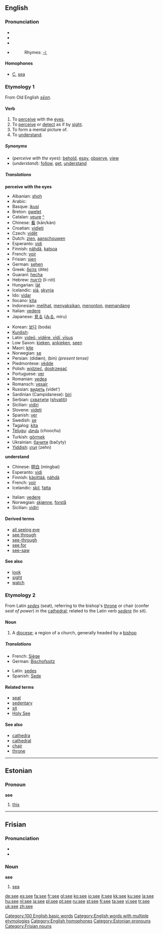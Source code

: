 {{see|See}}
==English==

{{rank|two|us|before|91|see|over|know|much}}

===Pronunciation===
*{{AHD|sē}}
*{{IPA|/siː/}}
*{{SAMPA|/si:/}}
*{{audio|en-us-see.ogg|Audio (US)}}
*:Rhymes: [[Rhymes:English:-iː|-iː]]

====Homophones====
*[[C]], [[sea]]

===Etymology 1===
From Old English ''[[seon|sēon]]''.

====Verb====
{{en-verb|sees|seeing|saw|seen}}

# To [[perceive]] with the [[eye]]s.
# To [[perceive]] or [[detect]] as if by [[sight]].
# To form a mental picture of.
# To [[understand]].

=====Synonyms=====
*(''perceive with the eyes''): [[behold]], [[espy]], [[observe]], [[view]]
*(''understand''): [[follow]], [[get]], [[understand]]

=====Translations=====
'''perceive with the eyes'''
{{top}}
*Albanian: [[shoh]]
*Arabic: {{ARchar|[[رآى]]}} {{IPAchar|(ra’ā)}}
*Basque: [[ikusi]]
*Breton: [[gwelet]]
*Catalan: [[veure]] [[:ca:veure|^]]
*Chinese: [[看]] (kān/kàn)
*Croatian: [[vidjeti]]
*Czech: [[vidět]]
*Dutch: [[zien]], [[aanschouwen]]
*Esperanto: [[vidi]]
*Finnish: [[nähdä]], [[katsoa]]
*French: [[voir]]
*Frisian: [[sjen]]
*German: [[sehen]]
*Greek: [[δείτε]] (ðíte)
*Guaraní: [[hecha]]
*Hebrew: [[לראות]] (li-rót)
*Hungarian: [[lát]]
*Icelandic: [[sjá]], [[skynja]]
*Ido: [[vidar]]
*Ilocano: [[kita]]
*Indonesian: [[lihat|melihat]], [[saksi|menyaksikan]], [[tonton|menonton]], [[pandang|memandang]]
*Italian: [[vedere]]
*Japanese: [[見る]] ([[みる]], miru)
{{mid}}
*Korean: [[보다]] (boda)
*[[Kurdish]]: {{trad|ku|dîtin}}
*Latin: [[videre|videō, vidēre, vīdī, vīsus]]
*Low Saxon: [[kieken]], [[ankieken]], [[seen]]
*Maori: [[kite#Maori|kite]]
*Norwegian: [[se#Norwegian|se]]
*Persian: {{FAchar|[[دیدن|دیدَن]]}} (didæn), {{FAchar|[[بین]]}} (bin) ''(present tense)''
*Piedmontese: [[vëdde]]
*Polish: [[widzieć]], [[dostrzegać]]
*Portuguese: [[ver#Portuguese|ver]]
*Romanian: [[vedea]]
*Romansch: [[vesair]]
*Russian: [[видеть]] (vídet’)
*Sardinian (Campidanese): [[biri]]
*Serbian: [[схватити]] ([[shvatiti]])
*Sicilian: [[vidiri]]
*Slovene: [[videti]]
*Spanish: [[ver#Spanish|ver]]
*Swedish: [[se#Swedish|se]]
*Tagalog: [[kita]]
*[[Telugu]]: [[చూచు]] (choochu)
*Turkish: [[görmek]]
*Ukrainian: [[бачити]] (bačyty)
*[[Yiddish]]: [[זעהן]] (zehn)
{{bottom}}

'''understand'''
{{top}}
*Chinese: [[明白]] (míngbai)
*Esperanto: [[vidi]]
*Finnish: [[käsittää]], [[nähdä]]
*French: [[voir]]
*Icelandic: [[skil]], [[fatta]]
{{mid}}
*Italian: [[vedere]]
*Norwegian: [[skjønne]], [[forstå]]
*Sicilian: [[vidiri]]
{{bottom}}

====Derived terms====
*[[all seeing eye]]
*[[see through]]
*[[see-through]]
*[[see for]]
*[[see-saw]]

====See also====
*[[look]]
*[[sight]]
*[[watch]]

===Etymology 2===
From Latin ''[[sedes]]'' (seat), referring to the bishop's [[throne]] or chair (confer ''seat of power'') in the [[cathedral]]; related to the Latin verb ''[[sedere]]'' (to sit).

====Noun====
{{en-noun}}

#A [[diocese]]; a region of a church, generally headed by a [[bishop]]

=====Translations=====
{{top}}
*French: [[Siège]] {{f}}
*German: [[Bischofssitz]] {{m}}
{{mid}}
*Latin: [[sedes]] {{f}}
*Spanish: [[Sede]] {{f}}
{{bottom}}

====Related terms====
*[[seat]]
*[[sedentary]]
*[[sit]]
*[[Holy See]]

====See also====
*[[cathedra]]
*[[cathedral]]
*[[chair]]
*[[throne]]


----

==Estonian==

===Pronoun===
'''see'''

# [[this]]


----

==Frisian==

===Pronunciation===
*{{IPA|/seː/}}
*{{SAMPA|/se:/}}

===Noun===
'''see'''

#[[sea]]

[[Category:100 English basic words]]
[[Category:English words with multiple etymologies]]
[[Category:English homophones]]
[[Category:Estonian pronouns]]
[[Category:Frisian nouns]]

[[de:see]]
[[es:see]]
[[fa:see]]
[[fr:see]]
[[gl:see]]
[[ko:see]]
[[io:see]]
[[it:see]]
[[kk:see]]
[[ku:see]]
[[la:see]]
[[hu:see]]
[[nl:see]]
[[ja:see]]
[[pl:see]]
[[pt:see]]
[[ru:see]]
[[st:see]]
[[fi:see]]
[[ta:see]]
[[vi:see]]
[[tr:see]]
[[uk:see]]
[[zh:see]]